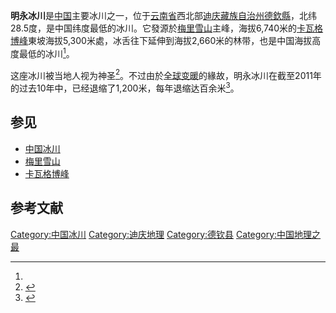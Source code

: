 {{Infobox glacier
 | glacier_name = 明永冰川 
  | image_name = Mingyong Glacier.jpg
|image_size=220
  | caption = 
  | type = 山岳冰川
  | location = [[中国|中国]][[云南省|云南省]][[迪庆藏族自治州|迪庆藏族自治州]][[德欽縣|德欽縣]]
  | coordinates = {{coord|28|27|13|N|98|44|23|E|type:glacier}}
|map=China Yunnan
|map_size=220
|map_caption=在中國雲南省的位置
  | area = 13 km²<ref name="china">{{cite web| first =| last =| title =China Challenges Threats from Glacier Melting| work =China| publisher =[[人民日报|人民日报]]| date =| url =http://english.people.com.cn/english/200102/19/eng20010219_62794.html| format =| accessdate =2007-04-02| archive-date =2005-04-30| archive-url =https://web.archive.org/web/20050430073140/http://english.people.com.cn/english/200102/19/eng20010219_62794.html| dead-url =no}}</ref>
  | length = 11.7 km<ref name="china"/>
  | thickness = 
  | terminus = 
  | status = 消融
}}
'''明永冰川'''是[[中国|中国]]主要冰川之一，位于[[云南省|云南省]]西北部[[迪庆藏族自治州|迪庆藏族自治州]][[德欽縣|德欽縣]]，北纬28.5度，是中国纬度最低的冰川。它發源於[[梅里雪山|梅里雪山]]主峰，海拔6,740米的[[卡瓦格博峰|卡瓦格博峰]]東坡海拔5,300米處，冰舌往下延伸到海拔2,660米的林带，也是中国海拔高度最低的冰川<ref name="china"/>。

这座冰川被当地人视为神圣<ref>{{cite web| first =Miura| last =Lauren| title =A Sacred Glacier Disappears in China| work =Climate Change| publisher =The Nature Conservancy| date =2007| url =http://www.nature.org/initiatives/climatechange/features/art19699.html| format =| accessdate =2007-04-02| archive-date =2007-09-30| archive-url =https://web.archive.org/web/20070930013134/http://www.nature.org/initiatives/climatechange/features/art19699.html| dead-url =no}}</ref>。不过由於[[全球变暖|全球变暖]]的緣故，明永冰川在截至2011年的过去10年中，已经退缩了1,200米，每年退缩达百余米<ref>{{cite web| first = | last = | title = 云南梅里雪山明永冰川每年退缩达百余米| work = | publisher = 新華网| date = 2011年3月10日| url = http://www.weather.com.cn/climate/qhbhyw/03/1281658.shtml| format = | accessdate = 2011年3月10日| archive-date = 2011年3月13日| archive-url = https://web.archive.org/web/20110313054446/http://www.weather.com.cn/climate/qhbhyw/03/1281658.shtml| dead-url = no}}</ref>。

==参见==
* [[中国冰川|中国冰川]]
* [[梅里雪山|梅里雪山]]
* [[卡瓦格博峰|卡瓦格博峰]]

==参考文献==
{{reflist}}

{{中国冰川}}
[[Category:中国冰川|Category:中国冰川]]
[[Category:迪庆地理|Category:迪庆地理]]
[[Category:德钦县|Category:德钦县]]
[[Category:中国地理之最|Category:中国地理之最]]